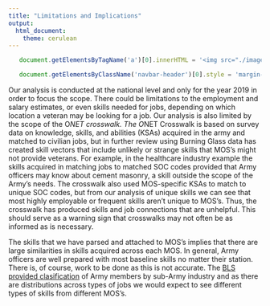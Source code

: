 ```yaml
---
title: "Limitations and Implications"
output: 
  html_document:
    theme: cerulean
---
```

```js

   document.getElementsByTagName('a')[0].innerHTML = '<img src="./images/DSPG_white-01.png" width="120px" />'

   document.getElementsByClassName('navbar-header')[0].style = 'margin-top:-10px;'

```


Our analysis is conducted at the national level and only for the year 2019 in order to focus the scope. There could be limitations to the employment and salary estimates, or even skills needed for jobs, depending on which location a veteran may be looking for a job. Our analysis is also limited by the scope of the O*NET crosswalk. 
The O*NET Crosswalk is based on survey data on knowledge, skills, and abilities (KSAs) acquired in the army and matched to civilian jobs, but in further review using Burning Glass data has created skill vectors that include unlikely or strange skills that MOS's might not provide veterans. For example, in the healthcare industry example the skills acquired in matching jobs to matched SOC codes provided that Army officers may know about cement masonry, a skill outside the scope of the Army's needs. The crosswalk also used MOS-specific KSAs to match to unique SOC codes, but from our analysis of unique skills we can see that most highly employable or frequent skills aren't unique to MOS's. Thus, the crosswalk has produced skills and job connections that are unhelpful. This should serve as a warning sign that crosswalks may not often be as informed as is necessary.


The skills that we have parsed and attached to MOS's implies that there are large similarities in skills acquired across each MOS. In general, Army officers are well prepared with most baseline skills no matter their station. There is, of course, work to be done as this is not accurate. The [BLS provided clasification](https://www.bls.gov/ooh/military/military-careers.htm?view_full) of Army members by sub-Army industry and as there are distributions across types of jobs we would expect to see different types of skills from different MOS's.
